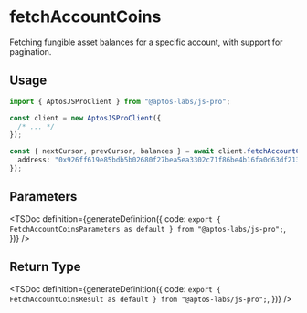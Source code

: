 
# fetchAccountCoins

Fetching fungible asset balances for a specific account, with support for pagination.

## Usage

```ts
import { AptosJSProClient } from "@aptos-labs/js-pro";

const client = new AptosJSProClient({
  /* ... */
});

const { nextCursor, prevCursor, balances } = await client.fetchAccountCoins({
  address: "0x926ff619e85bdb5b02680f27bea5ea3302c71f86be4b16fa0d63df213add927a",
});
```

## Parameters

<TSDoc
  definition={generateDefinition({
    code: `export { FetchAccountCoinsParameters as default } from "@aptos-labs/js-pro";`,
  })}
/>

## Return Type

<TSDoc
  definition={generateDefinition({
    code: `export { FetchAccountCoinsResult as default } from "@aptos-labs/js-pro";`,
  })}
/>
